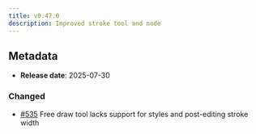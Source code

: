 ```yaml
---
title: v0.47.0
description: Improved stroke tool and node
---
```


## Metadata

- **Release date**: 2025-07-30

### Changed

- [#535](https://github.com/InditexTech/weavejs/issues/535) Free draw tool lacks support for styles and post-editing stroke width
